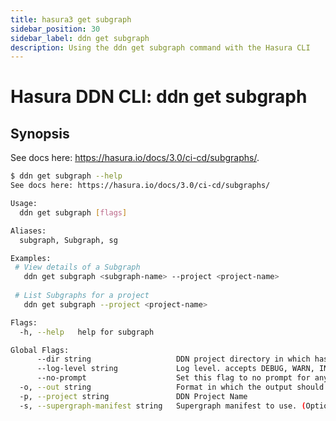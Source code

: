 ```yaml
---
title: hasura3 get subgraph
sidebar_position: 30
sidebar_label: ddn get subgraph
description: Using the ddn get subgraph command with the Hasura CLI
---
```


# Hasura DDN CLI: ddn get subgraph 

## Synopsis
See docs here: https://hasura.io/docs/3.0/ci-cd/subgraphs/.

```bash
$ ddn get subgraph --help
See docs here: https://hasura.io/docs/3.0/ci-cd/subgraphs/

Usage:
  ddn get subgraph [flags]

Aliases:
  subgraph, Subgraph, sg

Examples:
 # View details of a Subgraph
   ddn get subgraph <subgraph-name> --project <project-name>
   
 # List Subgraphs for a project
   ddn get subgraph --project <project-name>

Flags:
  -h, --help   help for subgraph

Global Flags:
      --dir string                   DDN project directory in which hasura.yaml is present (default ".")
      --log-level string             Log level. accepts DEBUG, WARN, INFO, ERROR, FATAL (default "INFO")
      --no-prompt                    Set this flag to no prompt for anything, the command fails if any input is missing
  -o, --out string                   Format in which the output should be printed, accepts table, json and yaml (default "table")
  -p, --project string               DDN Project Name
  -s, --supergraph-manifest string   Supergraph manifest to use. (Optional. DefaultSupergraphManifest used  if not provided)
```


